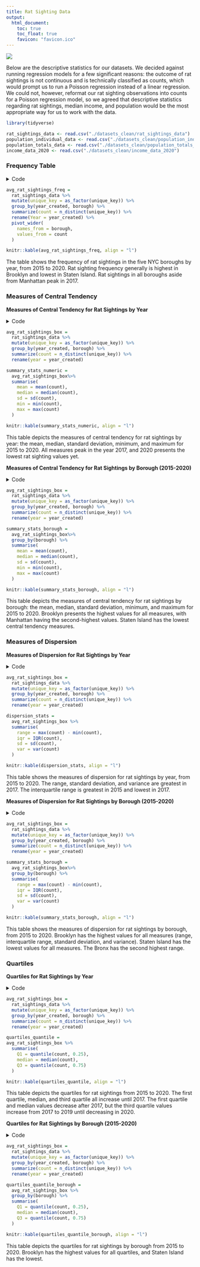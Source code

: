 ```yaml
---
title: Rat Sighting Data 
output: 
  html_document:
    toc: true
    toc_float: true
    favicon: "favicon.ico"
---
```


![](https://img.thedailybeast.com/image/upload/c_crop,d_placeholder_euli9k,h_1440,w_2560,x_0,y_0/dpr_2.0/c_limit,w_740/fl_lossy,q_auto/v1510850361/171116-Yuhus-giant-rats-tease_zteml8)

Below are the descriptive statistics for our datasets. We decided against running regression models for a few significant reasons: the outcome of rat sightings is not continuous and is technically classified as counts, which would prompt us to run a Poisson regression instead of a linear regression. We could not, however, reformat our rat sighting observations into counts for a Poisson regression model, so we agreed that descriptive statistics regarding rat sightings, median income, and population would be the most appropriate way for us to work with the data.

```r
library(tidyverse)

rat_sightings_data <- read.csv("./datasets_clean/rat_sightings_data")
population_individual_data <- read.csv("./datasets_clean/population_individual_data")
population_totals_data <- read.csv("./datasets_clean/population_totals_data")
income_data_2020 <- read.csv("./datasets_clean/income_data_2020")
```


### Frequency Table

<details>
  <summary>Code</summary>
```r
avg_rat_sightings_freq = 
  rat_sightings_data %>% 
  mutate(unique_key = as_factor(unique_key)) %>% 
  group_by(year_created, borough) %>% 
  summarize(count = n_distinct(unique_key)) %>% 
  rename(Year = year_created) %>% 
  pivot_wider(
    names_from = borough,
    values_from = count
  )

knitr::kable(avg_rat_sightings_freq, align = "l")
```
</details>

```r
avg_rat_sightings_freq = 
  rat_sightings_data %>% 
  mutate(unique_key = as_factor(unique_key)) %>% 
  group_by(year_created, borough) %>% 
  summarize(count = n_distinct(unique_key)) %>% 
  rename(Year = year_created) %>% 
  pivot_wider(
    names_from = borough,
    values_from = count
  )

knitr::kable(avg_rat_sightings_freq, align = "l")
```

The table shows the frequency of rat sightings in the five NYC boroughs by year, from 2015 to 2020. Rat sighting frequency generally is highest in Brooklyn and lowest in Staten Island. Rat sightings in all boroughs aside from Manhattan peak in 2017.

### Measures of Central Tendency

**Measures of Central Tendency for Rat Sightings by Year**

<details>
  <summary>Code</summary>
```r
avg_rat_sightings_box = 
  rat_sightings_data %>% 
  mutate(unique_key = as_factor(unique_key)) %>% 
  group_by(year_created, borough) %>% 
  summarize(count = n_distinct(unique_key)) %>% 
  rename(year = year_created)

summary_stats_numeric = 
  avg_rat_sightings_box%>%
  summarise(
    mean = mean(count),
    median = median(count),
    sd = sd(count),
    min = min(count),
    max = max(count)
  )

knitr::kable(summary_stats_numeric, align = "l")
```
</details>

```r
avg_rat_sightings_box = 
  rat_sightings_data %>% 
  mutate(unique_key = as_factor(unique_key)) %>% 
  group_by(year_created, borough) %>% 
  summarize(count = n_distinct(unique_key)) %>% 
  rename(year = year_created)

summary_stats_numeric = 
  avg_rat_sightings_box%>%
  summarise(
    mean = mean(count),
    median = median(count),
    sd = sd(count),
    min = min(count),
    max = max(count)
  )

knitr::kable(summary_stats_numeric, align = "l")
```

This table depicts the measures of central tendency for rat sightings by year: the mean, median, standard deviation, minimum, and maximum for 2015 to 2020. All measures peak in the year 2017, and 2020 presents the lowest rat sighting values yet.

**Measures of Central Tendency for Rat Sightings by Borough (2015-2020)**

<details>
  <summary>Code</summary>
```r
avg_rat_sightings_box = 
  rat_sightings_data %>% 
  mutate(unique_key = as_factor(unique_key)) %>% 
  group_by(year_created, borough) %>% 
  summarize(count = n_distinct(unique_key)) %>% 
  rename(year = year_created)

summary_stats_borough = 
  avg_rat_sightings_box%>%
  group_by(borough) %>% 
  summarise(
    mean = mean(count),
    median = median(count),
    sd = sd(count),
    min = min(count),
    max = max(count)
  )

knitr::kable(summary_stats_borough, align = "l")
```
</details>

```r
avg_rat_sightings_box = 
  rat_sightings_data %>% 
  mutate(unique_key = as_factor(unique_key)) %>% 
  group_by(year_created, borough) %>% 
  summarize(count = n_distinct(unique_key)) %>% 
  rename(year = year_created)

summary_stats_borough = 
  avg_rat_sightings_box%>%
  group_by(borough) %>% 
  summarise(
    mean = mean(count),
    median = median(count),
    sd = sd(count),
    min = min(count),
    max = max(count)
  )

knitr::kable(summary_stats_borough, align = "l")
```

This table depicts the measures of central tendency for rat sightings by borough: the mean, median, standard deviation, minimum, and maximum for 2015 to 2020. Brooklyn presents the highest values for all measures, with Manhattan having the second-highest values. Staten Island has the lowest central tendency measures.

### Measures of Dispersion 

**Measures of Dispersion for Rat Sightings by Year**

<details>
  <summary>Code</summary>
```r
avg_rat_sightings_box = 
  rat_sightings_data %>% 
  mutate(unique_key = as_factor(unique_key)) %>% 
  group_by(year_created, borough) %>% 
  summarize(count = n_distinct(unique_key)) %>% 
  rename(year = year_created)

dispersion_stats = 
  avg_rat_sightings_box %>%
  summarise(
    range = max(count) - min(count),
    iqr = IQR(count),
    sd = sd(count),
    var = var(count)
  )

knitr::kable(dispersion_stats, align = "l")
```
</details>

```r
avg_rat_sightings_box = 
  rat_sightings_data %>% 
  mutate(unique_key = as_factor(unique_key)) %>% 
  group_by(year_created, borough) %>% 
  summarize(count = n_distinct(unique_key)) %>% 
  rename(year = year_created)

dispersion_stats = 
  avg_rat_sightings_box %>%
  summarise(
    range = max(count) - min(count),
    iqr = IQR(count),
    sd = sd(count),
    var = var(count)
  )

knitr::kable(dispersion_stats, align = "l")
```

This table shows the measures of dispersion for rat sightings by year, from 2015 to 2020. The range, standard deviation, and variance are greatest in 2017. The interquartile range is greatest in 2015 and lowest in 2017.

**Measures of Dispersion for Rat Sightings by Borough (2015-2020)**

<details>
  <summary>Code</summary>
```r
avg_rat_sightings_box = 
  rat_sightings_data %>% 
  mutate(unique_key = as_factor(unique_key)) %>% 
  group_by(year_created, borough) %>% 
  summarize(count = n_distinct(unique_key)) %>% 
  rename(year = year_created)

summary_stats_borough = 
  avg_rat_sightings_box%>%
  group_by(borough) %>% 
  summarise(
    range = max(count) - min(count),
    iqr = IQR(count),
    sd = sd(count),
    var = var(count)
  )

knitr::kable(summary_stats_borough, align = "l")
```
</details>

```r
avg_rat_sightings_box = 
  rat_sightings_data %>% 
  mutate(unique_key = as_factor(unique_key)) %>% 
  group_by(year_created, borough) %>% 
  summarize(count = n_distinct(unique_key)) %>% 
  rename(year = year_created)

summary_stats_borough = 
  avg_rat_sightings_box%>%
  group_by(borough) %>% 
  summarise(
    range = max(count) - min(count),
    iqr = IQR(count),
    sd = sd(count),
    var = var(count)
  )

knitr::kable(summary_stats_borough, align = "l")
```

This table shows the measures of dispersion for rat sightings by borough, from 2015 to 2020. Brooklyn has the highest values for all measures (range, interquartile range, standard deviation, and variance). Staten Island has the lowest values for all measures. The Bronx has the second highest range.

### Quartiles

**Quartiles for Rat Sightings by Year**

<details>
  <summary>Code</summary>
```r
avg_rat_sightings_box = 
  rat_sightings_data %>% 
  mutate(unique_key = as_factor(unique_key)) %>% 
  group_by(year_created, borough) %>% 
  summarize(count = n_distinct(unique_key)) %>% 
  rename(year = year_created)

quartiles_quantile =
avg_rat_sightings_box %>%
  summarise(
    Q1 = quantile(count, 0.25),
    median = median(count),
    Q3 = quantile(count, 0.75)
  )

knitr::kable(quartiles_quantile, align = "l")
```
</details>

```r
avg_rat_sightings_box = 
  rat_sightings_data %>% 
  mutate(unique_key = as_factor(unique_key)) %>% 
  group_by(year_created, borough) %>% 
  summarize(count = n_distinct(unique_key)) %>% 
  rename(year = year_created)

quartiles_quantile =
avg_rat_sightings_box %>%
  summarise(
    Q1 = quantile(count, 0.25),
    median = median(count),
    Q3 = quantile(count, 0.75)
  )

knitr::kable(quartiles_quantile, align = "l")
```

This table depicts the quartiles for rat sightings from 2015 to 2020. The first quartile, median, and third quartile all increase until 2017. The first quartile and median values decrease after 2017, but the third quartile values increase from 2017 to 2019 until decreasing in 2020.

**Quartiles for Rat Sightings by Borough (2015-2020)**

<details>
  <summary>Code</summary>
```r
avg_rat_sightings_box = 
  rat_sightings_data %>% 
  mutate(unique_key = as_factor(unique_key)) %>% 
  group_by(year_created, borough) %>% 
  summarize(count = n_distinct(unique_key)) %>% 
  rename(year = year_created)

quartiles_quantile_borough = 
  avg_rat_sightings_box %>%
  group_by(borough) %>% 
  summarise(
    Q1 = quantile(count, 0.25),
    median = median(count),
    Q3 = quantile(count, 0.75)
  )

knitr::kable(quartiles_quantile_borough, align = "l")
```
</details>

```r
avg_rat_sightings_box = 
  rat_sightings_data %>% 
  mutate(unique_key = as_factor(unique_key)) %>% 
  group_by(year_created, borough) %>% 
  summarize(count = n_distinct(unique_key)) %>% 
  rename(year = year_created)

quartiles_quantile_borough = 
  avg_rat_sightings_box %>%
  group_by(borough) %>% 
  summarise(
    Q1 = quantile(count, 0.25),
    median = median(count),
    Q3 = quantile(count, 0.75)
  )

knitr::kable(quartiles_quantile_borough, align = "l")
```

This table depicts the quartiles for rat sightings by borough from 2015 to 2020. Brooklyn has the highest values for all quartiles, and Staten Island has the lowest.